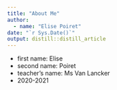```yaml
---
title: "About Me"
author:
  - name: "Elise Poiret" 
date: "`r Sys.Date()`"
output: distill::distill_article
---
```


* first name: Elise 
* second name: Poiret
* teacher’s name: Ms Van Lancker
* 2020-2021 
